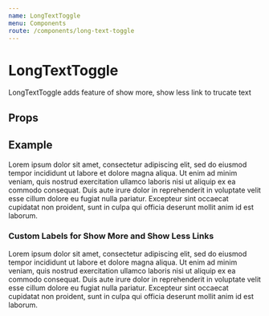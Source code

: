 ```yaml
---
name: LongTextToggle
menu: Components
route: /components/long-text-toggle
---
```




# LongTextToggle

LongTextToggle adds feature of show more, show less link to trucate text

## Props

<Props of={LongTextToggle} />

## Example

<Playground>
  <LongTextToggle maxChars={200}>
    Lorem ipsum dolor sit amet, consectetur adipiscing elit, sed do eiusmod
    tempor incididunt ut labore et dolore magna aliqua. Ut enim ad minim veniam,
    quis nostrud exercitation ullamco laboris nisi ut aliquip ex ea commodo
    consequat. Duis aute irure dolor in reprehenderit in voluptate velit esse
    cillum dolore eu fugiat nulla pariatur. Excepteur sint occaecat cupidatat
    non proident, sunt in culpa qui officia deserunt mollit anim id est laborum.
  </LongTextToggle>
</Playground>

### Custom Labels for Show More and Show Less Links

<Playground>
  <LongTextToggle maxChars={200} showMoreLabel="More" showLessLabel="Less">
    Lorem ipsum dolor sit amet, consectetur adipiscing elit, sed do eiusmod
    tempor incididunt ut labore et dolore magna aliqua. Ut enim ad minim veniam,
    quis nostrud exercitation ullamco laboris nisi ut aliquip ex ea commodo
    consequat. Duis aute irure dolor in reprehenderit in voluptate velit esse
    cillum dolore eu fugiat nulla pariatur. Excepteur sint occaecat cupidatat
    non proident, sunt in culpa qui officia deserunt mollit anim id est laborum.
  </LongTextToggle>
</Playground>
